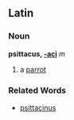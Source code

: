 ==Latin==
===Noun===
'''psittacus, [[Wiktionary Appendix:Latin second declension|-aci]]''' ''m''

#a [[parrot]]
===Related Words===
*[[psittacinus]]